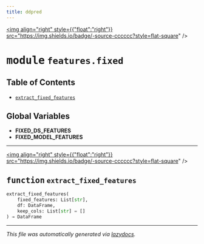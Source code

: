 ```yaml
---
title: ddpred
---
```


<a href="https://github.com/drothermel/%24%7BREPO%7D/blob/main/src/ddpred/features/fixed.py"><img align="right" style={{"float":"right"}} src="https://img.shields.io/badge/-source-cccccc?style=flat-square" /></a>

# <kbd>module</kbd> `features.fixed`



## Table of Contents
- [`extract_fixed_features`](./ddpred.features.fixed#function-extract-fixed-features)


**Global Variables**
---------------
- **FIXED_DS_FEATURES**
- **FIXED_MODEL_FEATURES**

---

<a href="https://github.com/drothermel/%24%7BREPO%7D/blob/main/src/ddpred/features/fixed.py#L36"><img align="right" style={{"float":"right"}} src="https://img.shields.io/badge/-source-cccccc?style=flat-square" /></a>

## <kbd>function</kbd> `extract_fixed_features`

```python
extract_fixed_features(
    fixed_features: List[str],
    df: DataFrame,
    keep_cols: List[str] = []
) → DataFrame
```







---

_This file was automatically generated via [lazydocs](https://github.com/ml-tooling/lazydocs)._
